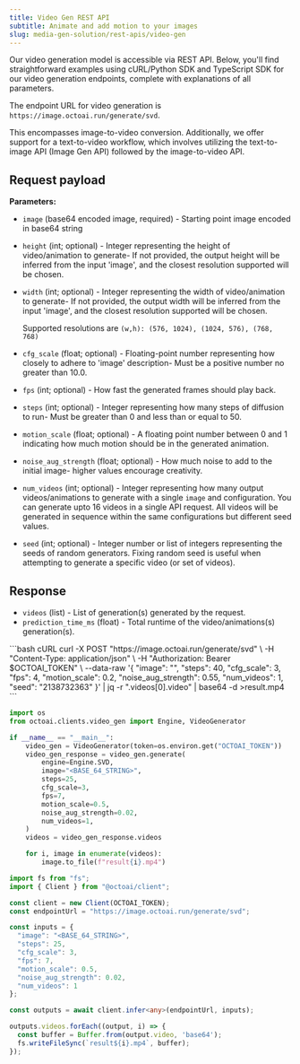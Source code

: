 ```yaml
---
title: Video Gen REST API
subtitle: Animate and add motion to your images
slug: media-gen-solution/rest-apis/video-gen
---
```



Our video generation model is accessible via REST API. Below, you'll find straightforward examples using cURL/Python SDK and TypeScript SDK for our video generation endpoints, complete with explanations of all parameters.

The endpoint URL for video generation is `https://image.octoai.run/generate/svd`.

This encompasses image-to-video conversion. Additionally, we offer support for a text-to-video workflow, which involves utilizing the text-to-image API (Image Gen API) followed by the image-to-video API.

## Request payload
**Parameters:**
* `image` (base64 encoded image, required) - Starting point image encoded in base64 string
* `height` (int; optional) - Integer representing the height of video/animation to generate- If not provided, the output height will be inferred from the input 'image', and the closest resolution supported will be chosen.
* `width` (int; optional) - Integer representing the width of video/animation to generate- If not provided, the output width will be inferred from the input 'image', and the closest resolution supported will be chosen. 

  Supported resolutions are  `(w,h): (576, 1024), (1024, 576), (768, 768)`
  
* `cfg_scale` (float; optional) - Floating-point number representing how closely to adhere to 'image' description- Must be a positive number no greater than 10.0.
* `fps` (int; optional) - How fast the generated frames should play back.
* `steps` (int; optional) - Integer representing how many steps of diffusion to run- Must be greater than 0 and less than or equal to 50.
* `motion_scale` (float; optional) - A floating point number between 0 and 1 indicating how much motion should be in the generated animation.
* `noise_aug_strength` (float; optional) - How much noise to add to the initial image- higher values encourage creativity.
* `num_videos` (int; optional) - Integer representing how many output videos/animations to generate with a single `image` and configuration. You can generate upto 16 videos in a single API request. All videos will be generated in sequence within the same configurations but different seed values.
* `seed` (int; optional) - Integer number or list of integers representing the seeds of random generators. Fixing random seed is useful when attempting to generate a specific video (or set of videos).


## Response
* `videos` (list) - List of generation(s) generated by the request.
* `prediction_time_ms` (float) - Total runtime of the video/animations(s) generation(s).


<CodeGroup>
```bash cURL
curl -X POST "https://image.octoai.run/generate/svd" \
    -H "Content-Type: application/json" \
    -H "Authorization: Bearer $OCTOAI_TOKEN" \
    --data-raw '{
        "image": "<BASE_64_STRING>",
        "steps": 40,
        "cfg_scale": 3,
        "fps": 4,
        "motion_scale": 0.2,
        "noise_aug_strength": 0.55,
        "num_videos": 1,
        "seed": "2138732363"
    }' | jq -r ".videos[0].video" | base64 -d >result.mp4
```

```Python Python
import os
from octoai.clients.video_gen import Engine, VideoGenerator

if __name__ == "__main__":
    video_gen = VideoGenerator(token=os.environ.get("OCTOAI_TOKEN"))
    video_gen_response = video_gen.generate(
        engine=Engine.SVD,
        image="<BASE_64_STRING>",
        steps=25,
        cfg_scale=3,
        fps=7,
        motion_scale=0.5,
        noise_aug_strength=0.02,
        num_videos=1,
    )
    videos = video_gen_response.videos

    for i, image in enumerate(videos):
        image.to_file(f"result{i}.mp4")
```
```typescript Typescript
import fs from "fs";
import { Client } from "@octoai/client";

const client = new Client(OCTOAI_TOKEN);
const endpointUrl = "https://image.octoai.run/generate/svd";

const inputs = {
  "image": "<BASE_64_STRING>",
  "steps": 25,
  "cfg_scale": 3,
  "fps": 7,
  "motion_scale": 0.5,
  "noise_aug_strength": 0.02,
  "num_videos": 1
};

const outputs = await client.infer<any>(endpointUrl, inputs);

outputs.videos.forEach((output, i) => {
  const buffer = Buffer.from(output.video, 'base64');
  fs.writeFileSync(`result${i}.mp4`, buffer);
});
```
</CodeGroup>


